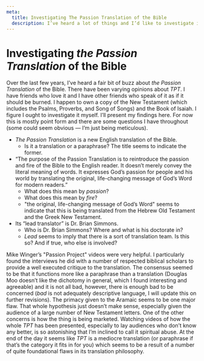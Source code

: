 ```yaml
---
meta:
  title: Investigating The Passion Translation of the Bible
  description: I’ve heard a lot of things and I’d like to investigate it myself.
---
```


# Investigating _the Passion Translation_ of the Bible

Over the last few years, I’ve heard a fair bit of buzz about _the Passion Translation_ of the Bible. There have been varying opinions about _TPT_. I have friends who love it and I have other friends who speak of it as if it should be burned. I happen to own a copy of the New Testament (which includes the Psalms, Proverbs, and Song of Songs) and the Book of Isaiah. I figure I ought to investigate it myself. I’ll present my findings here. For now this is mostly point form and there are some questions I have throughout (some could seem obvious — I’m just being meticulous).

* _The Passion Translation_ is a new English translation of the Bible.
  * Is it a translation or a paraphrase? The title seems to indicate the former.
* “The purpose of the Passion Translation is to reintroduce the passion and fire of the Bible to the English reader. It doesn’t merely convey the literal meaning of words. It expresses God’s passion for people and his world by translating the original, life-changing message of God’s Word for modern readers.”
  * What does this mean by _passion_?
  * What does this mean by _fire_?
  * "the original, life-changing message of God’s Word" seems to indicate that this is being translated from the Hebrew Old Testament and the Greek New Testament.
* Its “lead translator” is Dr. Brian Simmons.
  * Who is Dr. Brian Simmons? Where and what is his doctorate in?
  * _Lead_ seems to imply that there is a sort of translation team. Is this so? And if true, who else is involved?

Mike Winger’s "Passion Project" videos were very helpful. I particularly found the interviews he did with a number of respected biblical scholars to provide a well executed critique to the translation. The consensus seemed to be that it functions more like a paraphrase than a translation (Douglas Moo doesn’t like the dichotomy in general, which I found interesting and agreeable) and it is not all bad, however, there is enough bad to be concerned (_bad_ is not adequately descriptive language, I will update this on further revisions). The primacy given to the Aramaic seems to be one major flaw. That whole hypothesis just doesn’t make sense, especially given the audience of a large number of New Testament letters. One of the other concerns is how the thing is being marketed. Watching videos of how the whole _TPT_ has been presented, especially to lay audiences who don’t know any better, is so astonishing that I’m inclined to call it spiritual abuse. At the end of the day it seems like _TPT_ is a mediocre translation (or paraphrase if that’s the category it fits in for you) which seems to be a result of a number of quite foundational flaws in its translation philosophy.
